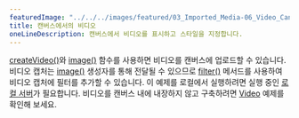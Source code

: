 ---
featuredImage: "../../../images/featured/03_Imported_Media-06_Video_Canvas-thumbnail.png"
title: 캔버스에서의 비디오
oneLineDescription: 캔버스에서 비디오를 표시하고 스타일을 지정합니다.
---

<a href="https://p5js.org/reference/#/p5/createVideo" target="_blank">createVideo()</a>와
<a href="https://p5js.org/reference/#/p5/image" target="_blank">image()</a> 함수를 사용하면 비디오를 캔버스에 업로드할 수 있습니다.
비디오 캡처는 <a href="https://p5js.org/reference/#/p5/image" target="_blank">image()</a> 생성자를 통해 전달될 수 있으므로
<a href="https://p5js.org/reference/#/p5/filter" target="_blank">filter()</a> 메서드를 사용하여 비디오 캡처에 필터를 추가할 수 있습니다.
이 예제를 로컬에서 실행하려면 실행 중인 <a href="https://github.com/processing/p5.js/wiki/Local-server">로컬 서버</a>가 필요합니다. 
비디오를 캔버스 내에 내장하지 않고 구축하려면 <a href="https://p5js.org/examples/dom-video.html">Video</a> 예제를 확인해 보세요.
